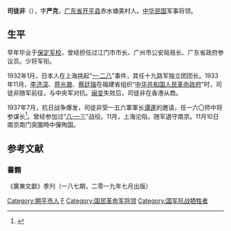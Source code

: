 
'''司徒非'''（{{bd|1893年||1937年|}}），字'''严克'''，[[广东省|广东省]][[开平县|开平县]]赤水塘美村人。[[中华民国|中华民国]]军事将领。

==生平==
早年毕业于[[保定军校|保定军校]]，曾经担任过江门市市长、广州市公安局局长、广东省政府参议员。少将军衔。

1932年1月，日本人在上海挑起“[[一·二八|一·二八]]”事件，其任十九路军独立团团长。1933年11月，[[李济深|李济深]]、[[蒋光鼐|蒋光鼐]]、[[蔡廷锴|蔡廷锴]]在福建省组织“[[中华共和国人民革命政府|中华共和国人民革命政府]]”时，司徒非随军前往，与中央军对抗。[[闽变|闽变]]失败后，司徒非在香港从商。

1937年7月，抗日战争爆发，司徒非受一五六軍軍长[[谭邃|谭邃]]的邀请，任一六〇师中将参谋长<ref>{{cite book|title=張發奎口述自傳 中華民國第四任陸軍總司令回憶錄|publisher=亞太政治哲學文化出版有限公司|year=2017|isbn=9789869373937}}</ref>。曾经参加过“[[淞沪会战|八·一三]]”战役。11月，上海沦陷，随军退守南京。11月10日南京南门突圍時中彈殉国。

==参考文献==
{{reflist}}
===書籍===
《廣東文獻》季刋（一八七期，二零一九年七月出版）

{{DEFAULTSORT:Situ}}
[[Category:開平市人|Category:開平市人]]
[[Category:司徒姓|F]]
[[Category:国民革命军将领|Category:国民革命军将领]]
[[Category:国军抗战牺牲者|Category:国军抗战牺牲者]]